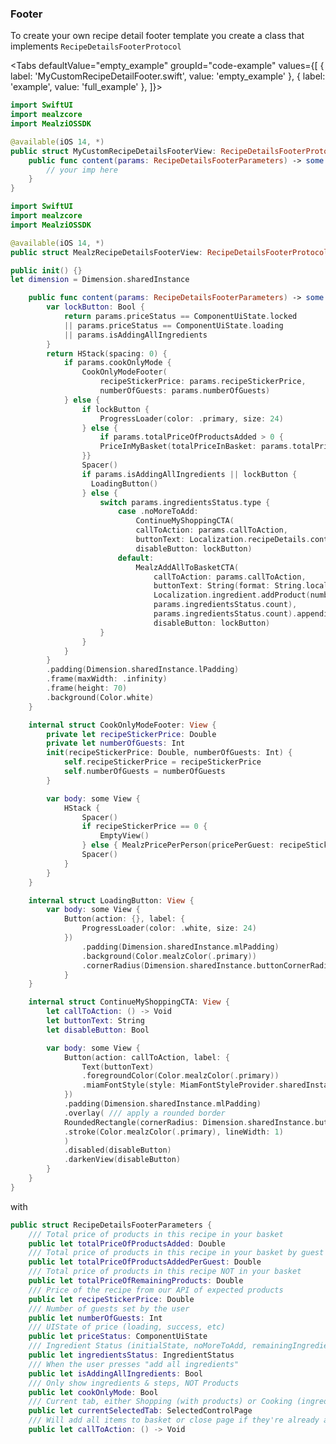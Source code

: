 
### Footer

To create your own recipe detail footer template you create a class that implements `RecipeDetailsFooterProtocol`

<Tabs defaultValue="empty_example" groupId="code-example"
values={[
{ label: 'MyCustomRecipeDetailFooter.swift', value: 'empty_example' },
{ label: 'example', value: 'full_example' },
]}>
<TabItem value="empty_example">

```swift
import SwiftUI
import mealzcore
import MealziOSSDK

@available(iOS 14, *)
public struct MyCustomRecipeDetailsFooterView: RecipeDetailsFooterProtocol {
    public func content(params: RecipeDetailsFooterParameters) -> some View {
        // your imp here
    }
}
```

</TabItem>
<TabItem value="full_example">

```swift
import SwiftUI
import mealzcore
import MealziOSSDK

@available(iOS 14, *)
public struct MealzRecipeDetailsFooterView: RecipeDetailsFooterProtocol {

public init() {}
let dimension = Dimension.sharedInstance

    public func content(params: RecipeDetailsFooterParameters) -> some View {
        var lockButton: Bool {
            return params.priceStatus == ComponentUiState.locked
            || params.priceStatus == ComponentUiState.loading
            || params.isAddingAllIngredients
        }
        return HStack(spacing: 0) {
            if params.cookOnlyMode {
                CookOnlyModeFooter(
                    recipeStickerPrice: params.recipeStickerPrice,
                    numberOfGuests: params.numberOfGuests)
            } else {
                if lockButton {
                    ProgressLoader(color: .primary, size: 24)
                } else {
                    if params.totalPriceOfProductsAdded > 0 {
                    PriceInMyBasket(totalPriceInBasket: params.totalPriceOfProductsAdded.currencyFormatted)
                }}
                Spacer()
                if params.isAddingAllIngredients || lockButton {
                  LoadingButton()
                } else {
                    switch params.ingredientsStatus.type {
                        case .noMoreToAdd:
                            ContinueMyShoppingCTA(
                            callToAction: params.callToAction,
                            buttonText: Localization.recipeDetails.continueShopping.localised,
                            disableButton: lockButton)
                        default:
                            MealzAddAllToBasketCTA(
                                callToAction: params.callToAction,
                                buttonText: String(format: String.localizedStringWithFormat(
                                Localization.ingredient.addProduct(numberOfProducts: params.ingredientsStatus.count).localised,
                                params.ingredientsStatus.count),
                                params.ingredientsStatus.count).appending(" (\(params.totalPriceOfRemainingProducts.currencyFormatted))"),
                                disableButton: lockButton)
                    }
                }
            }
        }
        .padding(Dimension.sharedInstance.lPadding)
        .frame(maxWidth: .infinity)
        .frame(height: 70)
        .background(Color.white)
    }

    internal struct CookOnlyModeFooter: View {
        private let recipeStickerPrice: Double
        private let numberOfGuests: Int
        init(recipeStickerPrice: Double, numberOfGuests: Int) {
            self.recipeStickerPrice = recipeStickerPrice
            self.numberOfGuests = numberOfGuests
        }

        var body: some View {
            HStack {
                Spacer()
                if recipeStickerPrice == 0 {
                    EmptyView()
                } else { MealzPricePerPerson(pricePerGuest: recipeStickerPrice / Double(numberOfGuests)) }
                Spacer()
            }
        }
    }

    internal struct LoadingButton: View {
        var body: some View {
            Button(action: {}, label: {
                ProgressLoader(color: .white, size: 24)
            })
                .padding(Dimension.sharedInstance.mlPadding)
                .background(Color.mealzColor(.primary))
                .cornerRadius(Dimension.sharedInstance.buttonCornerRadius)
            }
    }

    internal struct ContinueMyShoppingCTA: View {
        let callToAction: () -> Void
        let buttonText: String
        let disableButton: Bool

        var body: some View {
            Button(action: callToAction, label: {
                Text(buttonText)
                .foregroundColor(Color.mealzColor(.primary))
                .miamFontStyle(style: MiamFontStyleProvider.sharedInstance.subtitleStyle)
            })
            .padding(Dimension.sharedInstance.mlPadding)
            .overlay( /// apply a rounded border
            RoundedRectangle(cornerRadius: Dimension.sharedInstance.buttonCornerRadius)
            .stroke(Color.mealzColor(.primary), lineWidth: 1)
            )
            .disabled(disableButton)
            .darkenView(disableButton)
        }
    }
}
```
</TabItem>
</Tabs>

with

```swift
public struct RecipeDetailsFooterParameters {
    /// Total price of products in this recipe in your basket
    public let totalPriceOfProductsAdded: Double
    /// Total price of products in this recipe in your basket by guest
    public let totalPriceOfProductsAddedPerGuest: Double
    /// Total price of products in this recipe NOT in your basket
    public let totalPriceOfRemainingProducts: Double
    /// Price of the recipe from our API of expected products
    public let recipeStickerPrice: Double
    /// Number of guests set by the user
    public let numberOfGuests: Int
    /// UIState of price (loading, success, etc)
    public let priceStatus: ComponentUiState
    /// Ingredient Status (initialState, noMoreToAdd, remainingIngredientsToBeAdded)
    public let ingredientsStatus: IngredientStatus
    /// When the user presses "add all ingredients"
    public let isAddingAllIngredients: Bool
    /// Only show ingredients & steps, NOT Products
    public let cookOnlyMode: Bool
    /// Current tab, either Shopping (with products) or Cooking (ingredients & steps)
    public let currentSelectedTab: SelectedControlPage
    /// Will add all items to basket or close page if they're already added
    public let callToAction: () -> Void
```